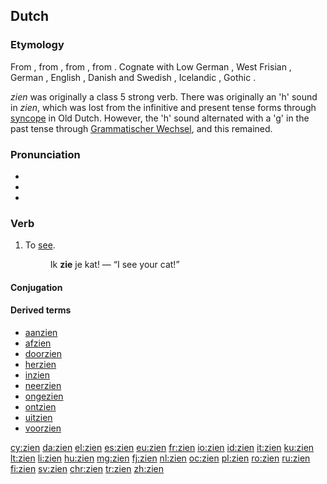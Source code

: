 ==Dutch==
===Etymology===
From {{etyl|dum|nl}} {{term|sien|lang=dum}}, from {{etyl|odt|nl}} {{term|sian|lang=odt}}, from {{etyl|gem-pro|nl}} {{m|gem-pro|*sehwaną}}, from {{etyl|ine-pro|nl}} {{m|ine-pro|*sekʷ-||to see, notice}}. Cognate with Low German {{term|sehn|lang=nds}}, West Frisian {{term|sjen|lang=fy}}, German {{term|sehen|lang=de}}, English {{term|see|lang=en}}, Danish and Swedish {{term|se|lang=sv}}, Icelandic {{term|sjá|lang=is}}, Gothic {{term|𐍃𐌰𐌹𐍈𐌰𐌽|tr=saiƕan|lang=got}}.

''zien'' was originally a class 5 strong verb. There was originally an 'h' sound in ''zien'', which was lost from the infinitive and present tense forms through [[syncope]] in Old Dutch. However, the 'h' sound alternated with a 'g' in the past tense through [[w:Grammatischer Wechsel|Grammatischer Wechsel]], and this remained.

===Pronunciation===
* {{rhymes|in|lang=nl}}
*{{audio|Nl-zien.ogg|audio|lang=nl}}
*{{IPA|lang=nl|/zin/}}

===Verb===
{{nl-verb|zag|gezien}}

# To [[see]].
#: Ik '''zie''' je kat! — “I see your cat!”

====Conjugation====
{{nl-conj-st|class=5|zie|zag|zien|zie||zaagt}}

====Derived terms====
{{top4}}
* [[aanzien]]
* [[afzien]]
* [[doorzien]]
* [[herzien]]
* [[inzien]]
* [[neerzien]]
* [[ongezien]]
* [[ontzien]]
* [[uitzien]]
* [[voorzien]]
{{bottom}}

[[cy:zien]]
[[da:zien]]
[[el:zien]]
[[es:zien]]
[[eu:zien]]
[[fr:zien]]
[[io:zien]]
[[id:zien]]
[[it:zien]]
[[ku:zien]]
[[lt:zien]]
[[li:zien]]
[[hu:zien]]
[[mg:zien]]
[[fj:zien]]
[[nl:zien]]
[[oc:zien]]
[[pl:zien]]
[[ro:zien]]
[[ru:zien]]
[[fi:zien]]
[[sv:zien]]
[[chr:zien]]
[[tr:zien]]
[[zh:zien]]